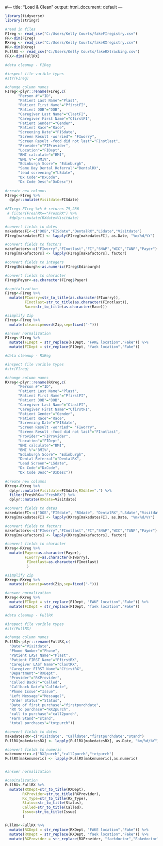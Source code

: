 #---
title: "Load & Clean"
output:
  html_document: default
---



```r
library(tidyverse)
library(stringr)

#read in files
FIreg <- read_csv("C:/Users/Kelly Courts/fakeFIregistry.csv")
FR<-dim(FIreg)
RXreg <- read_csv("C:/Users/Kelly Courts/fakeRXregistry.csv")
RR<-dim(RXreg)
FullRX <- read_csv("C:/Users/Kelly Courts/fakeRXtracking.csv")
FRX<-dim(FullRX)
```


```r
#data cleanup - FIReg

#inspect file varible types
#str(FIreg)

#change column names
FIreg<-plyr::rename(FIreg,c(
      "Person #"="ID",
      "Patient Last Name"="Plast",
      "Patient First Name"="PfirstFI",
      "Patient DOB"="DOB",
      "Caregiver Last Name"="ClastFI",
      "Caregiver First Name"="CfirstFI",
      "Patient Gender"="Gender",
      "Patient Race"="Race",
      "Screening Date"="FISdate",
      "Screen Result -worried"= "FIworry",
      "Screen Result -food did not last"="FInotlast",
      "Provider"="FIProvider",
      "Location"="FIDept",
      "BMI calculate"="BMI",
      "BMI %"="BMI%",
      "Edinburgh Score"= "Edinburgh",
      "Same Day Dental Referral"="DentalRX",
      "lead screening"="LSdate",
      "Dx Code"="DxCode",
      "Dx Code Desc"="DxDesc"))
                           
#create new columns
FIreg<-FIreg %>% 
  dplyr::mutate(Visitdate=FISdate)
  
#FIreg<-FIreg %>% # returns 79,286
 # filter(FreshRX=="FreshRX") %>% 
  #dplyr::mutate(RXdate=Visitdate)

#convert fields to dates 
makedatesFI<-c("DOB","FISdate","DentalRX","LSdate","Visitdate")
FIreg[makedatesFI] <- lapply(FIreg[makedatesFI], as.Date, "%m/%d/%Y")

#convert fields to factors
makefactors<-c("FIworry","FInotlast","FI","SNAP","WIC","TANF","Payer")
FIreg[makefactors] <- lapply(FIreg[makefactors], factor)

#convert fields to integers
FIreg$Edinburgh<-as.numeric(FIreg$Edinburgh)

#convert fields to character
FIreg$Payer<-as.character(FIreg$Payer)

#capitalization
FIreg<-FIreg %>% 
  mutate(FIworry=str_to_title(as.character(FIworry)),
         FInotlast=str_to_title(as.character(FInotlast)),
         Race=str_to_title(as.character(Race)))

#simplify Zip
FIreg<-FIreg %>%
  mutate(cleanzip=word(Zip,sep=fixed("-")))

#answer normalization
FIreg<-FIreg %>% 
  mutate(FIDept = str_replace(FIDept, "FAKE location","Fake")) %>%
  mutate(FIDept = str_replace(FIDept, "faek location","Fake"))

```

```r
#data cleanup - RXReg

#inspect file varible types
#str(FIreg)

#change column names
RXreg<-plyr::rename(RXreg,c(
      "Person #"="ID",
      "Patient Last Name"="Plast",
      "Patient First Name"="PfirstFI",
      "Patient DOB"="DOB",
      "Caregiver Last Name"="ClastFI",
      "Caregiver First Name"="CfirstFI",
      "Patient Gender"="Gender",
      "Patient Race"="Race",
      "Screening Date"="FISdate",
      "Screen Result -worried"= "FIworry",
      "Screen Result -food did not last"="FInotlast",
      "Provider"="FIProvider",
      "Location"="FIDept",
      "BMI calculate"="BMI",
      "BMI %"="BMI%",
      "Edinburgh Score"= "Edinburgh",
      "Dental Referral"="DentalRX",
      "Lead Screen"="LSdate",
      "Dx Code"="DxCode",
      "Dx Code Desc"="DxDesc"))
                           
#create new columns
RXreg<-RXreg %>% 
  dplyr::mutate(Visitdate=FISdate,RXdate=".") %>% 
  filter(FreshRX=="FreshRX") %>% 
  dplyr::mutate(RXdate=Visitdate)

#convert fields to dates 
makedatesFI<-c("DOB","FISdate", "RXdate", "DentalRX","LSdate","Visitdate")
RXreg[makedatesFI] <- lapply(RXreg[makedatesFI], as.Date, "%m/%d/%Y")

#convert fields to factors
makefactors<-c("FIworry","FInotlast","FI","SNAP","WIC","TANF","Payer")
RXreg[makefactors] <- lapply(RXreg[makefactors], factor)

#convert fields to character
RXreg<-RXreg %>% 
  mutate(Payer=as.character(Payer),
         FIworry=as.character(FIworry),
          FInotlast=as.character(FInotlast)
          )

#simplify Zip
RXreg<-RXreg %>%
  mutate(cleanzip=word(Zip,sep=fixed("-")))

#answer normalization
RXreg<-RXreg %>% 
  mutate(FIDept = str_replace(FIDept, "FAKE location","Fake")) %>%
  mutate(FIDept = str_replace(FIDept, "faek location","Fake"))
```


```r
#data cleanup - FullRX

#inspect file varible types
#str(FullRX)
```
```r
#change column names
FullRX<-plyr::rename(FullRX,c(
  "Date"="Visitdate",
  "Phone Number"="Phone",
  "Patient LAST Name"="Plast",
  "Patient FIRST Name"="PfirstRX",
  "Caregiver LAST Name"="ClastRX",
  "Caregiver FIRST Name"="CfirstRX",
  "Department"="RXDept",
  "Provider"="RXProvider",
  "Called Back?"="Called",
  "Callback Date"="Calldate",
  "Phone Issue"="Issue",
  "Left Message"="Message?",
  "Order Status"="Status",
  "Date of first purchase"="firstpurchdate",
  "RX to purchase"="RX2purch",
  "call to purchase"="call2purch",
  "Farm Stand"="stand",
  "total purchases"="totpurch"))

#convert fields to dates
makedatesRX<-c("Visitdate", "Calldate","firstpurchdate","stand")
FullRX[makedatesRX] <- lapply(FullRX[makedatesRX], as.Date, "%m/%d/%Y")

#convert fields to numeric
makenumeric<-c("RX2purch","call2purch","totpurch")
FullRX[makenumeric] <- lapply(FullRX[makenumeric],as.numeric)


#answer normalization

#capitalization
FullRX<-FullRX %>% 
  mutate(RXDept=str_to_title(RXDept),
        RXProvider=str_to_title(RXProvider),
        Rx_Type=str_to_title(Rx_Type),
        Status=str_to_title(Status),
        Called=str_to_title(Called),
        Issue=str_to_title(Issue)
        )

FullRX<-FullRX %>% 
  mutate(RXDept = str_replace(RXDept, "FAKE location","Fake")) %>%
  mutate(RXDept = str_replace(RXDept, "faek location","Fake")) %>%
  mutate(RXProvider = str_replace(RXProvider, "faekdoctor","Fakedoctor"))
```